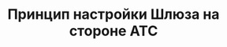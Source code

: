 ---
title: "Принцип настройки Шлюза на стороне АТС"
description: "Как через SIP.TG принимать звонки из Telegram на стороне АТС, а также совершать исходящие вызовы от имени единого Telegram-аккаунта компании"
og:image: "docs2/images/cover-gateway.png"
sidebarTitle: "Принцип настройки на АТС"
---